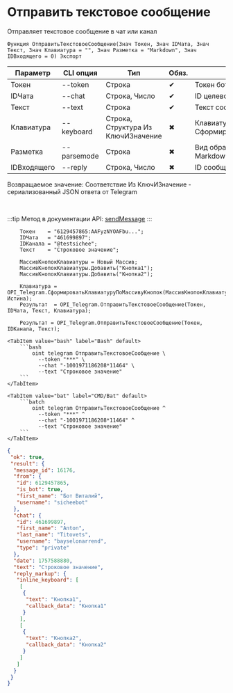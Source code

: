 ﻿---
sidebar_position: 1
description: Отправить текстовое сообщение и другие функции для работы с Telegram в Открытом пакете интеграций - бесплатной open-source библиотеке интеграций для 1С:Предприятие 8, OneScript и CLI
keywords: [1C, 1С, 1С:Предприятие, 1С:Предприятие 8.3, API, Интеграция, Сервисы, Обмен, OneScript, CLI, Telegram]
---


# Отправить текстовое сообщение
 Отправляет текстовое сообщение в чат или канал



`Функция ОтправитьТекстовоеСообщение(Знач Токен, Знач IDЧата, Знач Текст, Знач Клавиатура = "", Знач Разметка = "Markdown", Знач IDВходящего = 0) Экспорт`

  | Параметр | CLI опция | Тип | Обяз. | Назначение |
  |-|-|-|-|-|
  | Токен | --token | Строка | &#x2714; | Токен бота |
  | IDЧата | --chat | Строка, Число | &#x2714; | ID целевого чата или IDЧата*IDТемы |
  | Текст | --text | Строка | &#x2714; | Текст сообщения |
  | Клавиатура | --keyboard | Строка, Структура Из КлючИЗначение | &#x2716; | Клавиатура. См. СформироватьКлавиатуруПоМассивуКнопок |
  | Разметка | --parsemode | Строка | &#x2716; | Вид обработки текста (HTML, Markdown, MarkdownV2) |
  | IDВходящего | --reply | Строка, Число | &#x2716; | ID сообщения на которое надо ответить |

  
  Возвращаемое значение:   Соответствие Из КлючИЗначение - сериализованный JSON ответа от Telegram

<br/>

:::tip
Метод в документации API: [sendMessage](https://core.telegram.org/bots/api#sendmessage)
:::
<br/>



```bsl title="Пример использования для 1С:Предприятие/OneScript"
    Токен    = "6129457865:AAFyzNYOAFbu...";
    IDЧата   = "461699897";
    IDКанала = "@testsichee";
    Текст    = "Строковое значение";

    МассивКнопокКлавиатуры = Новый Массив;
    МассивКнопокКлавиатуры.Добавить("Кнопка1");
    МассивКнопокКлавиатуры.Добавить("Кнопка2");

    Клавиатура = OPI_Telegram.СформироватьКлавиатуруПоМассивуКнопок(МассивКнопокКлавиатуры, Истина);
    Результат  = OPI_Telegram.ОтправитьТекстовоеСообщение(Токен, IDЧата, Текст, Клавиатура);

    Результат = OPI_Telegram.ОтправитьТекстовоеСообщение(Токен, IDКанала, Текст);
```
    

 <Tabs>
  
    <TabItem value="bash" label="Bash" default>
        ```bash
            oint telegram ОтправитьТекстовоеСообщение \
              --token "***" \
              --chat "-1001971186208*11464" \
              --text "Строковое значение"
        ```
    </TabItem>
  
    <TabItem value="bat" label="CMD/Bat" default>
        ```batch
            oint telegram ОтправитьТекстовоеСообщение ^
              --token "***" ^
              --chat "-1001971186208*11464" ^
              --text "Строковое значение"
        ```
    </TabItem>
</Tabs>


```json title="Результат"
{
 "ok": true,
 "result": {
  "message_id": 16176,
  "from": {
   "id": 6129457865,
   "is_bot": true,
   "first_name": "Бот Виталий",
   "username": "sicheebot"
  },
  "chat": {
   "id": 461699897,
   "first_name": "Anton",
   "last_name": "Titovets",
   "username": "bayselonarrend",
   "type": "private"
  },
  "date": 1757588880,
  "text": "Строковое значение",
  "reply_markup": {
   "inline_keyboard": [
    [
     {
      "text": "Кнопка1",
      "callback_data": "Кнопка1"
     }
    ],
    [
     {
      "text": "Кнопка2",
      "callback_data": "Кнопка2"
     }
    ]
   ]
  }
 }
}
```
